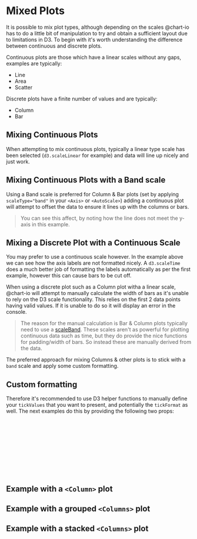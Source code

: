 
<Meta title="XYCharts/MixedPlots" />

# Mixed Plots

It is possible to mix plot types, although depending on the scales @chart-io has to do a little bit of manipulation to try and obtain a sufficient layout due to limitations in D3. To begin with it's worth understanding the difference between continuous and discrete plots.

Continuous plots are those which have a linear scales without any gaps, examples are typically:

-   Line
-   Area
-   Scatter

Discrete plots have a finite number of values and are typically:

-   Column
-   Bar

## Mixing Continuous Plots

When attempting to mix continuous plots, typically a linear type scale has been selected (`d3.scaleLinear` for example) and data will line up nicely and just work.

<Canvas of={MixedPlotStories.MixedLineAreaScatter} />

## Mixing Continuous Plots with a Band scale

Using a Band scale is preferred for Column & Bar plots (set by applying `scaleType="band"` in your `<Axis>` or `<AutoScale>`) adding a continuous plot will attempt to offset the data to ensure it lines up with the columns or bars.

> You can see this affect, by noting how the line does not meet the y-axis in this example.

<Canvas of={MixedPlotStories.MixedScaleBand} />

## Mixing a Discrete Plot with a Continuous Scale

You may prefer to use a continuous scale however. In the example above we can see how the axis labels are not formatted nicely. A `d3.scaleTime` does a much better job of formatting the labels automatically as per the first example, however this can cause bars to be cut off.

When using a discrete plot such as a Column plot witha a linear scale, @chart-io will attempt to manually calculate the width of bars as it's unable to rely on the D3 scale functionality. This relies on the first 2 data points having valid values. If it is unable to do so it will display an error in the console.

<Canvas of={MixedPlotStories.MixedColumnPlotsLinear} />

> The reason for the manual calculation is Bar & Column plots typically need to use a [scaleBand](https://github.com/d3/d3-scale#band-scales). These scales aren't as powerful for plotting continuous data such as time, but they do provide the nice functions for padding/width of bars. So instead these are manually derived from the data.

The preferred approach for mixing Columns & other plots is to stick with a `band` scale and apply some custom formatting.

## Custom formatting

Therefore it's recommended to use D3 helper functions to manually define your `tickValues` that you want to present, and potentially the `tickFormat` as well. The next examples do this by providing the following two props:

```javascript
const tickFormat = useCallback((tickValue, index) => {
    return index % 3 !== 0 ?       // Only show every 3rd tick
        null :
        d3.utcFormat("%b")(value); // Use the D3 short month format
}, []);

const tickValues = useMemo(() => d3.utcMonths(...d3.extent(data.map(d => d[x]))), [data, x]);

...
<XAxis fields={args.x} scaleType="band" tickFormat={tickFormat} tickValues={tickValues} />
```

## Example with a `<Column>` plot

<Canvas of={MixedPlotStories.MixedColumnPlots} />

## Example with a grouped `<Columns>` plot

<Canvas of={MixedPlotStories.MixedGroupedColumnPlots} />

## Example with a stacked `<Columns>` plot

<Canvas of={MixedPlotStories.MixedStackedColumnPlots} />
